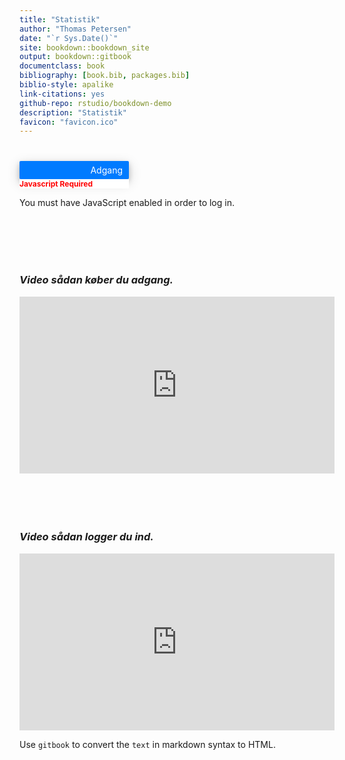 ```yaml
--- 
title: "Statistik"
author: "Thomas Petersen"
date: "`r Sys.Date()`"
site: bookdown::bookdown_site
output: bookdown::gitbook
documentclass: book
bibliography: [book.bib, packages.bib]
biblio-style: apalike
link-citations: yes
github-repo: rstudio/bookdown-demo
description: "Statistik"
favicon: "favicon.ico"
---
```



#    {-}
					
					


<!-- BEGIN LOGIN FORM -->
<META HTTP-EQUIV="CACHE-CONTROL" CONTENT="NO-CACHE">
<META HTTP-EQUIV="PRAGMA" CONTENT="NO-CACHE">
<style>
.handCursor {
cursor:pointer;
cursor:hand;
} 
#magicGroup form {
margin: 0;
padding: 0; 
}
#magicGroup A:link {text-decoration: none; color:black;}
#magicGroup A:visited {text-decoration: none; color:black;}
#magicGroup A:active {text-decoration: none; color:black;}
#magicGroup A:hover {text-decoration: none; color:black;}
.clearfix:after{
  content:".";display:block;height:0;clear:both;visibility:hidden;
}
  .spacer0{clear:both; height:0px; margin:0px; padding:0px; line-height:0px; font-size:0px;}
  .spacer{clear:both; height:1px; margin:0px; padding:0px; line-height:0px; font-size:0px;}
  .spacer2{clear:both; height:2px; margin:0px; padding:0px; line-height:0px; font-size:0px;}
  .spacer3{clear:both; height:3px; margin:0px; padding:0px; line-height:0px; font-size:0px;}
  .spacer4{clear:both; height:4px; margin:0px; padding:0px; line-height:0px; font-size:0px;}
  .spacer5{clear:both; height:5px; margin:0px; padding:0px; line-height:0px; font-size:0px;}
  .spacer10{clear:both; height:10px; margin:0px; padding:0px; line-height:0px; font-size:0px;}
  .spacer20{clear:both; height:20px; margin:0px; padding:0px; line-height:0px; font-size:0px;}
  </style>
  <script type="text/javascript" src="https://www.sentrylogin.com/sentry/scripts/Sentry_AJAX.js"></script>
  <div id="Settings" ALIGNMENT="CENTER" MANNER="OPEN" style="display:none;"></div>
  
  <div id="Sentry_outermost" style="width:175px; position:relative;"> 
  
  
  <form name="Sentry_login_form" onsubmit="sentryLogin();">
  <div style="height:1px;"><a href="https://www.sentrylogin.com"><img src="https://www.sentrylogin.com/sentry/images/logo.gif" alt="Sentry Password Protection Member Login" width="2" height="1" border="0"></a></div>
  
<div id="TopBar" onclick="Sentry_onClick(this.id);" class="handCursor" style="box-shadow: 0 4px 8px 0 rgba(0, 0, 0, 0.2), 0 6px 20px 0 rgba(0, 0, 0, 0.19);width:175px; background-color:#007bff;color:White; padding-top:6px; padding-bottom:6px; border-width:0px; border-style:none; border-color:White; border-radius: 2px;">
  <div id="Sentry_label" style="text-align: right; font-size:18px margin-bottom:3px;"><span id="Sentry_label_span" style="padding-right:10px; padding-left:5px;">Adgang</span><span id="downArrow"></span></div></div>

  <div id="magicGroup" style="box-shadow: 0 4px 8px 0 rgba(0, 0, 0, 0.2), 0 6px 20px 0 rgba(0, 0, 0, 0.19);z-index: 10000; background-color:white; text-align:left; position:absolute; left: -9999px; width:175px; padding-top:15px; border-style:none; border-color:LightGray; border-top-width:0px; border-right-width:1px; border-bottom-width:1px; border-left-width:1px; border-radius: 2px;">
  <div id="messages" style="display:none; padding-left:15px; padding-right:15px; padding-bottom:15px; font-family: Arial; font-size:12px; color: red;">.</div>
  <div id="Sentry_emailDiv" style="width:146px; margin-left:15px;"><span style="text-align:left;"> 
  

  <input type="text" id="Sentry_email" style=" padding-left: 3px; border-style:solid; border-width:0.5px; border-color:LightGray; border-radius: 2px; width:146px; height:24px;" onfocus="Sentry_onfocus(this.id);" onkeydown="Sentry_onkeydown(event, this.id);" onkeyup="Sentry_onkeyup(this.value, this.id, event);" onblur="Sentry_onblur(this.value, this.id);" value="E-mail"></span></div>
  
  <div id="Sentry_passwordDiv" style="width:146px; margin-left:15px; margin-top:2px;"><span style="text-align:left;"> 
  <input type="text" id="Sentry_password" style=" padding-left: 3px; border-style:solid; border-width:1px; border-color:LightGray; border-radius: 2px; width:146px; height:24px;" onfocus="Sentry_onfocus(this.id);" onkeydown="Sentry_onkeydown(event, this.id);" onkeyup="Sentry_onkeyup(this.value, this.id, event);" onblur="Sentry_onblur(this.value, this.id);" value="Password"></span> </div>
  
  <div id="Sentry_HIDpasswordDiv" style="width:146px; display: none; margin-left:15px; margin-top:2px;"><span style="text-align:left;">
  <input type="password" id="Sentry_HIDpassword" style=" padding-left: 3px; border-style:solid; border-width:1px; border-color:LightGray; border-radius: 2px; width:146px; height:24px;" onfocus="Sentry_onfocus(this.id);" onkeydown="Sentry_onkeydown(event, this.id);" onkeyup="Sentry_onkeyup(this.value, this.id, event);" onblur="Sentry_onblur(this.value, this.id);"></span></div>
  <div id="unHideDiv" style="margin-bottom:5px; font-size:10px;"><span id="forgotSpan" onclick="Sentry_onClick(this.id);" style="vertical-align:top; margin-left:15px;  font-size:10px; color:gray;" class="handCursor">Glemt?</span> 
  <input type="checkbox" id="unHide" style="height:12px; width:10px; margin:4px; display:none;" value="1">
  <span id="unHideSpan" style="width:25px; vertical-align:top; font-size:10px; color:gray; margin-left:78px;" onclick="Sentry_onClick(this.id);" class="handCursor" title="Do not reveal password in public">Vis</span></div>
  <div id="buttonDiv" style="float:left; width:45px; margin-left:15px;"> 
  
  <!-- <button type="button" onclick="sentryLogin();" style="height:25px; padding:12; width:45px; font-family:Helvetica; font-size:11px;" id="Sentry_button">Login</button></div>
  <div id="psistDiv" style="float:left; width:98px; text-align:right; margin-top:10px; margin-right:15px;"> 
 -->
  	<button type="button" onclick="sentryLogin();" style="box-shadow: 0 1px 2px 0 rgba(0, 0, 0, 0.1), 0 3px 6px 0 rgba(0, 0, 0, 0.19); border-radius: 2px;color:White;background-color:#00C851
;border: none;height:25px; padding:12; width:98px; font-size:12px;" id="Sentry_button">Login her!</button></div>
  <div id="psistDiv" style="float:right; width:98px; text-align:right; margin-top:10px; margin-right:10px;"> 
</div>
<div class="spacer0"> </div>
  <div class="spacer0"> </div>


<div id="psistDiv" style="float:left; width:98px; text-align:center; margin-top:10px; margin-right:15px;"> 
  <input id="psist" type="checkbox" value="1" style="border:0px;height:10px; width:10px; margin:2px; margin-bottom:2px; margin-right:2px;" class="handCursor" title="Do not use when in public" onclick="Sentry_onClick(this.id);">
  <span id="psistSpan"  style="font-size:10px;" onclick="Sentry_onClick(this.id);" class="handCursor" title="Do not use when in public">Husk mig</span></div>
<br>

  
  <div id="goInside" style="font-size:12px; text-align: right; margin-top:0px; margin-right:15px; margin-bottom:0px; margin-left:15px; display:none;"><span id="goInsideSpan" class="handCursor" style="font-weight:bold;">.</span></div>
<br>

  
<div id="signUp" style="float:left; width:45px; margin-left:15px;"> 
<input type=button id="signUp" onClick="parent.location='https://www.sentrylogin.com/sentry/member_signup.asp?Site_ID=22367&amp;Ppl_ID=38854&amp;tk='" style="border-radius: 2px;box-shadow: 0 1px 2px 0 rgba(0, 0, 0, 0.1), 0 3px 6px 0 rgba(0, 0, 0, 0.19);color:White; background-color:#007bff
;border: none;height:25px; padding:12; width:98px;  font-size:11px;" value='Tilmeld basis'>
<div id="psistDiv" style="float:right; width:98px; text-align:right; margin-top:10px; margin-right:10px;"> </div>
</div>

<br>
<div class="spacer0"> </div>
<div class="spacer10"> </div>
<div id="signUp" style="float:left; width:45px; margin-left:15px;"> 
<input type=button id="signUp" onClick="parent.location='https://www.sentrylogin.com/sentry/member_signup.asp?Site_ID=22367&amp;Ppl_ID=38855&amp;tk='" style="border-radius: 2px;box-shadow: 0 1px 2px 0 rgba(0, 0, 0, 0.1), 0 3px 6px 0 rgba(0, 0, 0, 0.19);color:White; background-color:#007bff
;border: none;height:25px; padding:12; width:110px;  font-size:11px;" value='Tilmeld premium'>
<div id="psistDiv" style="float:right; width:110px; text-align:right; margin-top:10px; margin-right:10px;"> </div>
</div>

<div class="spacer0"> </div>
<div class="spacer10"> </div>

  
  <div id="signUp" style="float:left; width:45px; margin-left:15px;"> 
  <button type="button" onclick="Sentry_onClick(this.id);" style="border-radius: 2px;box-shadow: 0 1px 2px 0 rgba(0, 0, 0, 0.1), 0 3px 6px 0 rgba(0, 0, 0, 0.19);color:White; background-color:#ffbb33
;border: none;height:25px; padding:12; width:98px;  font-size:11px;" id="myProfile">Profil/Afmeld</button>
<div id="psistDiv" style="float:right; width:98px; text-align:right; margin-top:10px; margin-right:10px;"> </div>
</div>
<br>
<div class="spacer0"> </div>
<div class="spacer10"> </div>
  <div id="logOut" style="font-size:12px; font-weight:bold; text-align: right; margin-top:2px; margin-right:15px; margin-bottom:5px; margin-left:15px; display:none;"><span class="handCursor" onClick="LogOut();">Log ud</span></div>
  <div class="spacer0"> </div>

  <div id="xbox" style="margin-top:12px;"><img id="xout" onclick="Sentry_onClick(this.id);" style="margin:2px; margin-right:9px;" class="handCursor"></div>
    
  
  </div>
  <input id="Sentry_ID" type="hidden" value="22367">
  <input id="univ" type="hidden" value="1">
  <div id="Sentry_noJSLogin" style="width:175px; background-color:white;"><span style="color:red; font-size:12px; font-weight:bold;">Javascript Required</span></div>
  </form>
  </div>
  <div id="Sentry_loggingIn" style="width:175px; display:none;">
  <img src="https://www.sentrylogin.com/sentry/images/wait_animated_sentry.gif">
  </div>
  <div id="Sentry_In" style="display:none;">For testing.
  </div>
  <script language="JavaScript" type="text/JavaScript">initializeSentry(); 
  </script>
  <noscript>You must have JavaScript enabled in order to log in.</noscript>
  <!-- END LOGIN FORM -->
  
  
  
  
  
  
  
  
  
  <br>
  <br>
  <br>
  <br>
  
<h3>***Video sådan køber du adgang.***</h3>
<style>.embed-container { position: relative; padding-bottom: 56.25%; height: 0; overflow: hidden; max-width: 100%; } .embed-container iframe, .embed-container object, .embed-container embed { position: absolute; top: 0; left: 0; width: 100%; height: 100%; }</style><div class='embed-container'><iframe src='https://player.vimeo.com/video/283118599' frameborder='0' webkitAllowFullScreen mozallowfullscreen allowFullScreen></iframe></div>
  <br>
  <br>
  <br>
  <br>
<h3>***Video sådan logger du ind.***</h3>
<style>.embed-container { position: relative; padding-bottom: 56.25%; height: 0; overflow: hidden; max-width: 100%; } .embed-container iframe, .embed-container object, .embed-container embed { position: absolute; top: 0; left: 0; width: 100%; height: 100%; }</style><div class='embed-container'><iframe src='https://player.vimeo.com/video/283117974' frameborder='0' webkitAllowFullScreen mozallowfullscreen allowFullScreen></iframe></div>

Use `gitbook` to convert the `text` in markdown
syntax to HTML.



